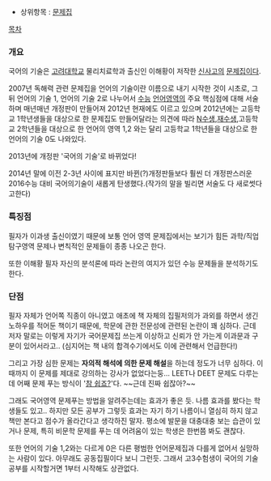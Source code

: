 * 상위항목 : [[문제집]]

[[목차]]
=== 개요 ===
국어의 기술은 [[고려대학교]] 물리치료학과 출신인 이해황이 저작한 [[신사고]]의 [[문제집]]이다.

2007년 독해력 관련 문제집을 언어의 기술이란 이름으로 내기 시작한 것이 시초로, 그 뒤 언어의 기술 1, 언어의 기술 2로 나누어서 [[수능]] [[언어영역]]의 주요 핵심점에 대해 서술하며 매년매년 개정판이 만들어져 2012년 현재에도 이르고 있으며 2012년에는 고등학교 1학년생들을 대상으로 한 문제집도 만들어달라는 의견에 따라 [[N수생]],[[재수생]],고등학교 2학년들을 대상으로 한 언어의 영역 1,2 와는 달리 고등학교 1학년들을 대상으로 한 언어의 기술 0도 나와있다.

2013년에 개정판 '국어의 기술'로 바뀌었다!

2014년 말에 이전 2-3년 사이에 표지만 바뀐(?)개정판들보다 훨씬 더 개정판스러운 2016수능 대비 국어의기술이 새롭게 탄생했다.(작가의 말을 빌리면 서술도 다 새로썻다고한다)
=== 특징점 ===
필자가 이과생 출신이였기 때문에 보통 언어 영역 문제집에서는 보기가 힘든 과학/직업탐구영역 문제나 변칙적인 문제들이 종종 나오곤 한다.

또한 이해황 필자 자신의 분석론에 따라 논란의 여지가 있던 수능 문제들을 분석하기도 한다.

=== 단점 ===
필자 자체가 언어쪽 직종이 아니였고 애초에 책 자체의 집필저의가 과외를 하면서 생긴 노하우를 적어둔 책이기 때문에, 학문에 관한 전문성에 관련된 논란이 꽤 심하다. 근데 저자 말로는 이렇게 자기가 국어문제집 쓰는게 이상하고 신뢰가 안 가는게 이과문과 구분이 있어서라고..
(심지어는 책 내의 합격수기에서도 이에 관련해서 언급한다!)

그리고 가장 심한 문제는 '''자의적 해석에 의한 문제 해설'''을 하는데 정도가 너무 심하다. 이때까지 이 문제를 제대로 강의하는 강사가 없었다는둥... LEET나 DEET 문제도 다루는데 어째 문제 푸는 방식이 '[[참 쉽죠?]]'다. ~~근데 진짜 쉽잖아?~~

그래도 국어영역 문제푸는 방법을 알려주는데는 효과가 좋은 듯. 나름 효과를 봤다는 학생들도 있고.. 하지만 모든 공부가 그렇듯 효과는 자기 하기 나름이니 열심히 하지 않고 책만 본다고 점수가 올라간다고 생각하진 말자. 평소에 발문을 대충대충 보는 습관이 있거나 문제, 특히 비문학 문제를 푸는 데 어려움이 있는 학생은 한번쯤 봐도 괜찮다.

또한 언어의 기술 1,2와는 다르게 0은 다른 평범한 언어문제집과 다를게 없어서 실망하는 사람이 있다. 아무래도 공동집필이다 보니 그런듯. 그래서 고3수험생이 국어의 기술 공부를 시작할거면 1부터 시작해도 상관없다.
